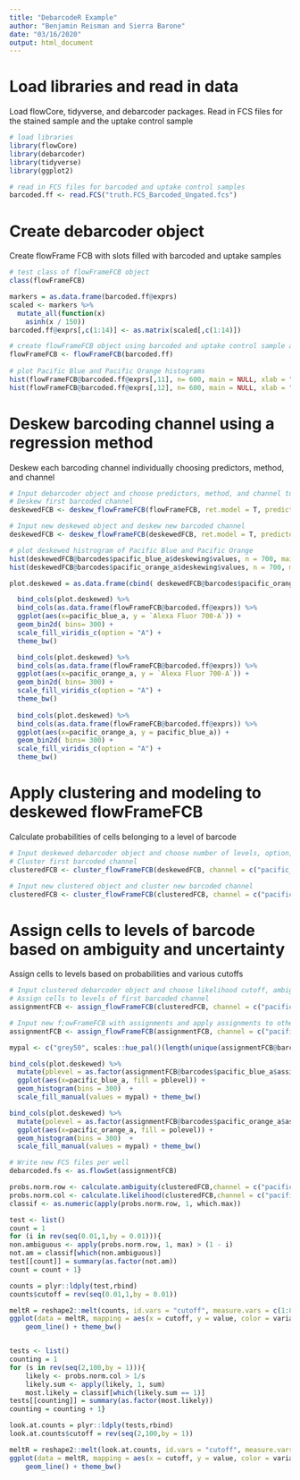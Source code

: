 ```yaml
---
title: "DebarcodeR Example"
author: "Benjamin Reisman and Sierra Barone"
date: "03/16/2020"
output: html_document
---
```


# Load libraries and read in data

Load flowCore, tidyverse, and debarcoder packages. Read in FCS files for the stained sample and the uptake control sample

```r

# load libraries
library(flowCore)
library(debarcoder)
library(tidyverse)
library(ggplot2)

# read in FCS files for barcoded and uptake control samples
barcoded.ff <- read.FCS("truth.FCS_Barcoded_Ungated.fcs")

```

# Create debarcoder object

Create flowFrame FCB with slots filled with barcoded and uptake samples

```r

# test class of flowFrameFCB object
class(flowFrameFCB)

markers = as.data.frame(barcoded.ff@exprs)
scaled <- markers %>%
  mutate_all(function(x)
    asinh(x / 150))
barcoded.ff@exprs[,c(1:14)] <- as.matrix(scaled[,c(1:14)])

# create flowFrameFCB object using barcoded and uptake control sample as flowFrames
flowFrameFCB <- flowFrameFCB(barcoded.ff)
                              
# plot Pacific Blue and Pacific Orange histograms 
hist(flowFrameFCB@barcoded.ff@exprs[,11], n= 600, main = NULL, xlab = "Pacific Blue")
hist(flowFrameFCB@barcoded.ff@exprs[,12], n= 600, main = NULL, xlab = "Pacific Orange")

```
# Deskew barcoding channel using a regression method

Deskew each barcoding channel individually choosing predictors, method, and channel
```r

# Input debarcoder object and choose predictors, method, and channel to deskew (BC1)
# Deskew first barcoded channel
deskewedFCB <- deskew_flowFrameFCB(flowFrameFCB, ret.model = T, predictors = c("fsc_a","ssc_a"), channel = c("pacific_blue_a"), method = c("earth"))

# Input new deskewed object and deskew new barcoded channel
deskewedFCB <- deskew_flowFrameFCB(deskewedFCB, ret.model = T, predictors = c("fsc_a","ssc_a"), channel = c("pacific_orange_a"), method = c("earth"))

# plot deskewed histrogram of Pacific Blue and Pacific Orange
hist(deskewedFCB@barcodes$pacific_blue_a$deskewing$values, n = 700, main = NULL, xlab = "Pacific Blue")
hist(deskewedFCB@barcodes$pacific_orange_a$deskewing$values, n = 700, main = NULL, xlab = "Pacific Orange")

plot.deskewed = as.data.frame(cbind( deskewedFCB@barcodes$pacific_orange_a$deskewing$values,  deskewedFCB@barcodes$pacific_blue_a$deskewing$values))

  bind_cols(plot.deskewed) %>%
  bind_cols(as.data.frame(flowFrameFCB@barcoded.ff@exprs)) %>%
  ggplot(aes(x=pacific_blue_a, y = `Alexa Fluor 700-A`)) +
  geom_bin2d( bins= 300) + 
  scale_fill_viridis_c(option = "A") +
  theme_bw()

  bind_cols(plot.deskewed) %>%
  bind_cols(as.data.frame(flowFrameFCB@barcoded.ff@exprs)) %>%
  ggplot(aes(x=pacific_orange_a, y = `Alexa Fluor 700-A`)) +
  geom_bin2d( bins= 300) + 
  scale_fill_viridis_c(option = "A") +
  theme_bw()
  
  bind_cols(plot.deskewed) %>%
  bind_cols(as.data.frame(flowFrameFCB@barcoded.ff@exprs)) %>%
  ggplot(aes(x=pacific_orange_a, y = pacific_blue_a)) +
  geom_bin2d( bins= 300) + 
  scale_fill_viridis_c(option = "A") +
  theme_bw()
```
# Apply clustering and modeling to deskewed flowFrameFCB

Calculate probabilities of cells belonging to a level of barcode
```r

# Input deskewed debarcoder object and choose number of levels, option, distribution, and channel to cluster (BC1)
# Cluster first barcoded channel
clusteredFCB <- cluster_flowFrameFCB(deskewedFCB, channel = c("pacific_blue_a"), levels = 8, opt = "mixture", dist = "Skew.normal")

# Input new clustered object and cluster new barcoded channel
clusteredFCB <- cluster_flowFrameFCB(clusteredFCB, channel = c("pacific_orange_a"), levels = 6, opt = "mixture", dist = "Skew.normal")

```
# Assign cells to levels of barcode based on ambiguity and uncertainty

Assign cells to levels based on probabilities and various cutoffs
```r

# Input clustered debarcoder object and choose likelihood cutoff, ambiguity cutoff, and channel to assign(BC1)
# Assign cells to levels of first barcoded channel
assignmentFCB <- assign_flowFrameFCB(clusteredFCB, channel = c("pacific_blue_a") , likelihoodcut = 8, ambiguitycut = 0.2)

# Input new f;owFrameFCB with assignments and apply assignments to other barcoded channel
assignmentFCB <- assign_flowFrameFCB(assignmentFCB, channel = c("pacific_orange_a") , likelihoodcut = 8, ambiguitycut = 0.2)

mypal <- c("grey50", scales::hue_pal()(length(unique(assignmentFCB@barcodes$pacific_blue_a$assignment$values))-1))

bind_cols(plot.deskewed) %>%
  mutate(pblevel = as.factor(assignmentFCB@barcodes$pacific_blue_a$assignment$values)) %>%
  ggplot(aes(x=pacific_blue_a, fill = pblevel)) +
  geom_histogram(bins = 300)  +
  scale_fill_manual(values = mypal) + theme_bw()

bind_cols(plot.deskewed) %>%
  mutate(polevel = as.factor(assignmentFCB@barcodes$pacific_orange_a$assignment$values)) %>%
  ggplot(aes(x=pacific_orange_a, fill = polevel)) +
  geom_histogram(bins = 300)  +
  scale_fill_manual(values = mypal) + theme_bw()

# Write new FCS files per well 
debarcoded.fs <- as.flowSet(assignmentFCB)

probs.norm.row <- calculate.ambiguity(clusteredFCB,channel = c("pacific_blue_a"))
probs.norm.col <- calculate.likelihood(clusteredFCB,channel = c("pacific_blue_a"))
classif <- as.numeric(apply(probs.norm.row, 1, which.max))

test <- list()
count = 1
for (i in rev(seq(0.01,1,by = 0.01))){
non.ambiguous <- apply(probs.norm.row, 1, max) > (1 - i)
not.am = classif[which(non.ambiguous)]
test[[count]] = summary(as.factor(not.am))
count = count + 1}

counts = plyr::ldply(test,rbind)
counts$cutoff = rev(seq(0.01,1,by = 0.01))

meltR = reshape2::melt(counts, id.vars = "cutoff", measure.vars = c(1:8))
ggplot(data = meltR, mapping = aes(x = cutoff, y = value, color = variable)) +
    geom_line() + theme_bw()


tests <- list()
counting = 1
for (s in rev(seq(2,100,by = 1))){
    likely <- probs.norm.col > 1/s
    likely.sum <- apply(likely, 1, sum) 
    most.likely = classif[which(likely.sum == 1)]
tests[[counting]] = summary(as.factor(most.likely))
counting = counting + 1}

look.at.counts = plyr::ldply(tests,rbind)
look.at.counts$cutoff = rev(seq(2,100,by = 1))

meltR = reshape2::melt(look.at.counts, id.vars = "cutoff", measure.vars = c(1:8))
ggplot(data = meltR, mapping = aes(x = cutoff, y = value, color = variable)) +
    geom_line() + theme_bw()


```
